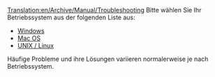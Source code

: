 [[Translation:en/Archive/Manual/Troubleshooting]]
{{de/Manual/Inhaltsverzeichnis}}
Bitte wählen Sie Ihr Betriebssystem aus der folgenden Liste aus:

* [[de/Archive/Manual/Troubleshooting Windows|Windows]]
* [[de/Problem/Mac|Mac OS]]
* [[de/Archive/Manual/Troubleshooting Unix|UNIX / Linux]]

Häufige Probleme und ihre Lösungen variieren normalerweise je nach Betriebssystem.